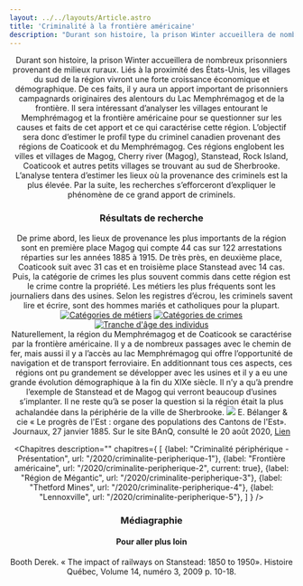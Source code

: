 ```yaml
---
layout: ../../layouts/Article.astro
title: 'Criminalité à la frontière américaine'
description: "Durant son histoire, la prison Winter accueillera de nombreux prisonniers provenant de milieux ruraux. Liés à la proximité des États-Unis, les villages du sud de la région vivront une forte croissance économique et démographique."
---
```


<Header titre="Criminalité à la frontière américaine" image="/assets/img/2632935.jpg"/>

<Text>
Durant son histoire, la prison Winter accueillera de nombreux prisonniers provenant de milieux ruraux. Liés à la proximité des États-Unis, les villages du sud de la région vivront une forte croissance économique et démographique. De ces faits, il y aura un apport important de prisonniers campagnards originaires des alentours du Lac Memphrémagog et de la frontière. Il sera intéressant d’analyser les villages entourant le Memphrémagog et la frontière américaine pour se questionner sur les causes et faits de cet apport et ce qui caractérise cette région. L’objectif sera donc d’estimer le profil type du criminel canadien provenant des régions de Coaticook et du Memphrémagog. Ces régions englobent les villes et villages de Magog, Cherry river (Magog), Stanstead, Rock Island, Coaticook et autres petits villages se trouvant au sud de Sherbrooke. L’analyse tentera d’estimer les lieux où la provenance des criminels est la plus élevée. Par la suite, les recherches s’efforceront d’expliquer le phénomène de ce grand apport de criminels.
</Text>
<Text>
  <h3>Résultats de recherche</h3>
De prime abord, les lieux de provenance les plus importants de la région sont en première place Magog qui compte 44 cas sur 122 arrestations réparties sur les années 1885 à 1915. De très près, en deuxième place, Coaticook suit avec 31 cas et en troisième place Stanstead avec 14 cas. Puis, la catégorie de crimes les plus souvent commis dans cette région est le crime contre la propriété. Les métiers les plus fréquents sont les journaliers dans des usines. Selon les registres d’écrou, les criminels savent lire et écrire, sont des hommes mariés et catholiques pour la plupart.
</Text>
<div class="grid grid-cols-3 gap-20 items-center">
  <a href="/assets/img/2020-08-17-10.png" target="_blank"><img src="/assets/img/2020-08-17-10.png" alt="Catégories de métiers" title="Catégories de métiers" class="w-96"/></a>
  <a href="/assets/img/2020-08-17-11.png" target="_blank"><img src="/assets/img/2020-08-17-11.png" alt="Catégories de crimes" title="Catégories de crimes" class="w-96"/></a>
  <a href="/assets/img/2020-08-17-16.png" target="_blank"><img src="/assets/img/2020-08-17-16.png" alt="Tranche d'âge des individus" title="Tranche d'âge des individus" class="w-96"/></a>
</div>
<Text>
Naturellement, la région du Memphrémagog et de Coaticook se caractérise par la frontière américaine. Il y a de nombreux passages avec le chemin de fer, mais aussi il y a l’accès au lac Memphrémagog qui offre l’opportunité de navigation et de transport ferroviaire. En additionnant tous ces aspects, ces régions ont pu grandement se développer avec les usines et il y a eu une grande évolution démographique à la fin du XIXe siècle. Il n’y a qu’à prendre l’exemple de Stanstead et de Magog qui verront beaucoup d’usines s’implanter. Il ne reste qu’à se poser la question si la région était la plus achalandée dans la périphérie de la ville de Sherbrooke.
</Text>
<img src="/assets/img/2020-08-17-4.png" class="w-96 mx-auto"/>
<span class="text-xs px-20 pb-20 text-center block w-full">E. Bélanger & cie « Le progrès de l'Est : organe des populations des Cantons de l'Est». Journaux, 27 janvier 1885. Sur le site BAnQ, consulté le 20 août 2020,  <a href="https://numerique.banq.qc.ca/patrimoine/details/52327/3543871?docsearchtext=Estrie%201885">Lien</a></span>

<Chapitres 
  description=""
  chapitres={
    [
      {label: "Criminalité périphérique - Présentation", url: "/2020/criminalite-peripherique-1"},
      {label: "Frontière américaine", url: "/2020/criminalite-peripherique-2", current: true},
      {label: "Région de Mégantic", url: "/2020/criminalite-peripherique-3"},
      {label: "Thetford Mines", url: "/2020/criminalite-peripherique-4"},
      {label: "Lennoxville", url: "/2020/criminalite-peripherique-5"},
    ]
  }
/>

<div class="p-10 lg:p-24 py-5 lg:py-12 text-sm bg-gray-400">
  <h3>Médiagraphie</h3>
<h4>Pour aller plus loin</h4>
Booth Derek. « The impact of railways on Stanstead: 1850 to 1950». Histoire Québec, Volume 14, numéro 3, 2009  p. 10-18.
</div>